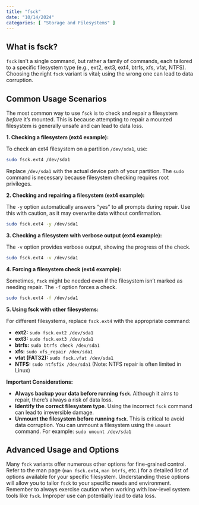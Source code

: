 ```yaml
---
title: "fsck"
date: "10/14/2024"
categories: [ "Storage and Filesystems" ]
---
```

## What is fsck?

`fsck` isn't a single command, but rather a family of commands, each tailored to a specific filesystem type (e.g., ext2, ext3, ext4, btrfs, xfs, vfat, NTFS).  Choosing the right `fsck` variant is vital; using the wrong one can lead to data corruption.

## Common Usage Scenarios

The most common way to use `fsck` is to check and repair a filesystem *before* it's mounted. This is because attempting to repair a mounted filesystem is generally unsafe and can lead to data loss.

**1. Checking a filesystem (ext4 example):**

To check an ext4 filesystem on a partition `/dev/sda1`, use:

```bash
sudo fsck.ext4 /dev/sda1
```

Replace `/dev/sda1` with the actual device path of your partition.  The `sudo` command is necessary because filesystem checking requires root privileges.

**2. Checking and repairing a filesystem (ext4 example):**

The `-y` option automatically answers "yes" to all prompts during repair. Use this with caution, as it may overwrite data without confirmation.

```bash
sudo fsck.ext4 -y /dev/sda1
```

**3. Checking a filesystem with verbose output (ext4 example):**

The `-v` option provides verbose output, showing the progress of the check.

```bash
sudo fsck.ext4 -v /dev/sda1
```

**4.  Forcing a filesystem check (ext4 example):**

Sometimes, `fsck` might be needed even if the filesystem isn't marked as needing repair. The `-f` option forces a check.

```bash
sudo fsck.ext4 -f /dev/sda1
```

**5.  Using fsck with other filesystems:**

For different filesystems, replace `fsck.ext4` with the appropriate command:

* **ext2:** `sudo fsck.ext2 /dev/sda1`
* **ext3:** `sudo fsck.ext3 /dev/sda1`
* **btrfs:** `sudo btrfs check /dev/sda1`
* **xfs:** `sudo xfs_repair /dev/sda1`
* **vfat (FAT32):** `sudo fsck.vfat /dev/sda1`
* **NTFS:** `sudo ntfsfix /dev/sda1` (Note: NTFS repair is often limited in Linux)

**Important Considerations:**

* **Always backup your data before running `fsck`**. Although it aims to repair, there's always a risk of data loss.
* **Identify the correct filesystem type**.  Using the incorrect `fsck` command can lead to irreversible damage.
* **Unmount the filesystem before running `fsck`**.  This is critical to avoid data corruption. You can unmount a filesystem using the `umount` command. For example: `sudo umount /dev/sda1`


## Advanced Usage and Options

Many `fsck` variants offer numerous other options for fine-grained control.  Refer to the man page (`man fsck.ext4`, `man btrfs`, etc.) for a detailed list of options available for your specific filesystem.  Understanding these options will allow you to tailor `fsck` to your specific needs and environment.  Remember to always exercise caution when working with low-level system tools like `fsck`.  Improper use can potentially lead to data loss.

